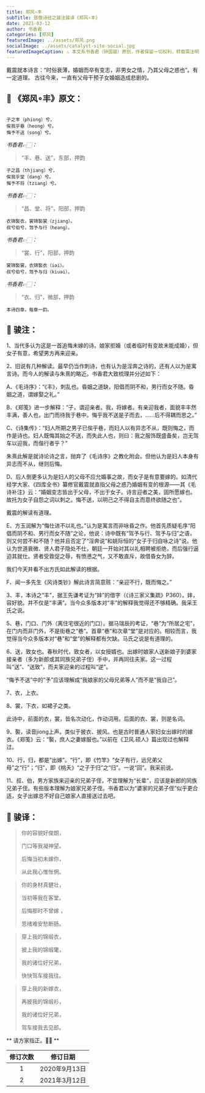 ```yaml
---
title: 郑风∘丰
subTitle: 致敬诗经之骏注骏译《郑风∘丰》 
date: 2021-03-12 
author: 书香君
categories: [郑风]
featuredImage: ../assets/郑风.png
socialImage: ../assets/catalyst-site-social.jpg
featuredImageCaption: ⚠️️ 本文系书香君（钟国骏）原创，作者保留一切权利，转载需注明出处。
---
```


戴震就本诗言：“时俗衰薄，婚姻而卒有变志，非男女之情，乃其父母之惑也”。有一定道理。
古往今来，一直有父母干预子女婚姻造成悲剧的。

## 🌼 《郑风∘丰》原文：
```

子之丰（phiong）兮，
俟我乎巷（heong）兮。
悔予不送（song）兮。

```
*书香君👉🏻：* 

> “丰、巷、送”，东部，押韵

```
子之昌（thjiang）兮，
俟我乎堂（dang）兮。
悔予不将（tziang）兮。

```
*书香君👉🏻：* 

> “昌、堂、将”，阳部，押韵

```
衣锦褧衣，裳锦褧裳（zjiang）。
叔兮伯兮，驾予与行（heang）。

```
*书香君👉🏻：* 

> “裳、行”，阳部，押韵

```
裳锦褧裳，衣锦褧衣（iəi）。
叔兮伯兮，驾予与归（kiuəi）。

```
*书香君👉🏻：* 

> “衣、归”，微部，押韵

```
本诗四章，每章一韵。

```
## 🍁️ 骏注：

1、当代多认为这是一首追悔未嫁的诗。娘家拒婚（或者临时有变故未能成婚），但女子有意，希望男方再来迎亲。

2、旧说有几种解读。最早仍当作刺诗，也有认为是淫奔之诗的，还有人以为是寓言诗。而今人的解读与朱熹的略近。书香君大致梳理并分述如下：

A、《毛诗序》：“《丰》，刺乱也。昏姻之道缺，阳倡而阴不和，男行而女不随。昏姻之道，谓嫁娶之礼。”

B、《郑笺》进一步解释：“子，谓迎亲者。我，将嫁者。有亲迎我者，面貌丰丰然丰满，善人也，出门而待我于巷中。悔乎我不送是子而去，……后不得耦而思之。”

C、《诗集传》：“妇人所期之男子已俟乎巷，而妇人以有异志不从，既则悔之，而作是诗也。妇人既悔其始之不送，而失此人也，则曰：我之服饰既盛备矣，岂无驾车以迎我，而偕行者乎？”

朱熹此解是就诗论诗之言，抛弃了《毛诗序》之教化附会。但他认为是妇人本身有异志而不从，继则后悔。

D、后人倒更多认为是妇人的父母不应允婚事之故，而女子是有意要嫁的。如清代经学大家、《四库全书》纂修官戴震就直指父母之惑乃婚姻有变的根源——其《毛诗补注》云：“婚姻变志皆出于父母，不出于女子。诗言迎者之美，固所愿嫁也。故托为女子自怨之词以刺之。悔不送，以明己之不得自主而意终欲随之也”。

戴震的解读有道理。

E、方玉润解为“悔仕进不以礼也。”认为是寓言而非咏昏之作。他首先质疑毛序“阳倡而阴不和、男行而女不随”之论，他说：诗中既有“驾予与行、驾予与归”之语，则又何尝不和不随？他并且否定了“淫奔说”和姚际恒的“女子于归自咏之诗”说。他认为世道衰微、贤人君子隐处不仕，朝廷一开始对其以礼相聘被拒绝，而后强行逼迫其就仕。贤者受敦促之辱，有愤懑之气，又不敢直斥，故借昏女为辞。

我们今天并看不出方氏如此解读的根据。

F、闻一多先生《风诗类钞》解此诗言简意赅：“亲迎不行，既而悔之。”

3、丰，本诗之“丰”，据王先谦考证为“妦”的借字（《诗三家义集疏》P360）。妦，容好貌。并不仅是“丰满”。当今众多版本对“丰”的解释我觉得还不够精确。我采王氏之说。

5、巷，门口、门外（离住宅很近的门口）。据马瑞辰的考证，“巷”为“所居之宅”，在门内而非门外，不是街巷之“巷”。首章“巷”和次章“堂”是对应的。相较而言，我觉得当今众多版本对“巷”和“堂”的解释都有欠缺。马氏之说是有道理的。

6、送，致女也。春秋时代，致女者，以女授婿也。出嫁时娘家人送新娘子到婆家接亲者（多为新郎或其同族兄弟子侄）手中，并再同往夫家。这一过程叫“送”、“送致”，而夫家迎亲的过程叫“逆”。

“悔予不送”中的“予”应该理解成“我娘家的父母兄弟等人”而不是“我自己”。

7、衣，上衣。

8、裳，下衣，如裙子之类。

此诗中，前面的衣，裳，皆名次动化，作动词用。后面的衣、裳，则是名词。

9、褧，读音jiong上声。类似于披衣、披风。也是古时普通人家妇女出嫁时的嫁衣。《郑笺》云：“褧，庶人之妻嫁服也。”以前在《卫风.硕人》篇出现过也解释过。

10、行，归，都是“出嫁”。“行”，即《竹竿》“女子有行，远兄弟父母”之“行”；“归”，即《桃夭》“之子于归”之“归”。一说“回”。我采前说。

11、叔、伯，男方家族来迎亲的兄弟子侄，不宜理解为“长辈”，应该是新郎的同族兄弟子侄。有些版本理解为娘家兄弟子侄。书香君以为“婆家的兄弟子侄”似乎更合适，女子出嫁总不好自己娘家人直接送过去吧。

## 🍁️ 骏译：

> 你的容貌好俊朗，
> 
> 门口等我凝神望。
> 
> 后悔当初未嫁你，
> 
> 从此我心惟怅惘。

> 你的身材真健壮，
> 
> 当初等我在客堂。
> 
> 后悔那时不曾嫁 ，
> 
> 思绪难安愁断肠。

> 穿上我的锦缎衣，
> 
> 披上我的锦缎氅，
> 
> 我的诸位好兄弟，
> 
> 快快驾车接我往。

> 穿上我的新嫁衣，
> 
> 再披我的锦缎衫，
> 
> 我的诸位好兄弟，
> 
> 驾车接我去见郎。

** 请方家指正。🙏🏻 **

| 修订次数      | 修订日期 | 
|   :----: |    :----:   | 
| 1    | 2020年9月13日       | 
| 2    | 2021年3月12日       | 

